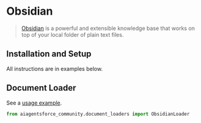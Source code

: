 # Obsidian

>[Obsidian](https://obsidian.md/) is a powerful and extensible knowledge base
that works on top of your local folder of plain text files.

## Installation and Setup

All instructions are in examples below.

## Document Loader


See a [usage example](/docs/integrations/document_loaders/obsidian).


```python
from aiagentsforce_community.document_loaders import ObsidianLoader
```

